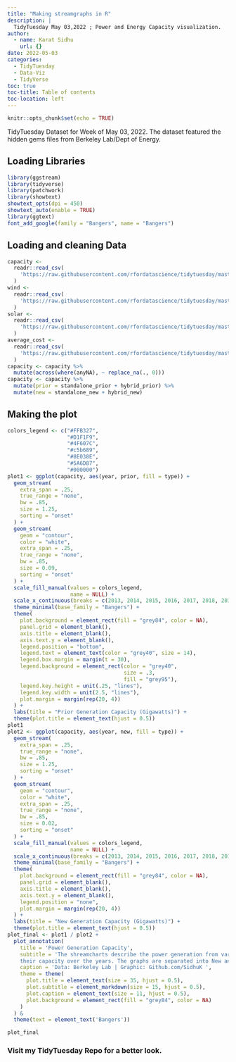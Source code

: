 ```yaml
---
title: "Making streamgraphs in R"
description: |
  TidyTuesday May 03,2022 ; Power and Energy Capacity visualization.
author:
  - name: Karat Sidhu
    url: {}
date: 2022-05-03
categories:
  - TidyTuesday
  - Data-Viz
  - TidyVerse
toc: true
toc-title: Table of contents
toc-location: left
---
```


```r
knitr::opts_chunk$set(echo = TRUE)
```

TidyTuesday Dataset for Week of May 03, 2022. The dataset featured the hidden gems files from Berkeley Lab/Dept of Energy.

## Loading Libraries

```r
library(ggstream)
library(tidyverse)
library(patchwork)
library(showtext)
showtext_opts(dpi = 450)
showtext_auto(enable = TRUE)
library(ggtext)
font_add_google(family = "Bangers", name = "Bangers")

```

## Loading and cleaning Data

```r
capacity <-
  readr::read_csv(
    'https://raw.githubusercontent.com/rfordatascience/tidytuesday/master/data/2022/2022-05-03/capacity.csv'
  )
wind <-
  readr::read_csv(
    'https://raw.githubusercontent.com/rfordatascience/tidytuesday/master/data/2022/2022-05-03/wind.csv'
  )
solar <-
  readr::read_csv(
    'https://raw.githubusercontent.com/rfordatascience/tidytuesday/master/data/2022/2022-05-03/solar.csv'
  )
average_cost <-
  readr::read_csv(
    'https://raw.githubusercontent.com/rfordatascience/tidytuesday/master/data/2022/2022-05-03/average_cost.csv'
  )
capacity <- capacity %>%
  mutate(across(where(anyNA), ~ replace_na(., 0)))
capacity <- capacity %>%
  mutate(prior = standalone_prior + hybrid_prior) %>%
  mutate(new = standalone_new + hybrid_new)

```


## Making the plot

```r
colors_legend <- c("#FFB327",
                   "#D1F1F9",
                   "#4F607C",
                   "#c5b689",
                   "#8E038E",
                   "#5A6D87",
                   "#000000")
plot1 <- ggplot(capacity, aes(year, prior, fill = type)) +
  geom_stream(
    extra_span = .25,
    true_range = "none",
    bw = .85,
    size = 1.25,
    sorting = "onset"
  ) +
  geom_stream(
    geom = "contour",
    color = "white",
    extra_span = .25,
    true_range = "none",
    bw = .85,
    size = 0.09,
    sorting = "onset"
  ) +
  scale_fill_manual(values = colors_legend,
                    name = NULL) +
  scale_x_continuous(breaks = c(2013, 2014, 2015, 2016, 2017, 2018, 2019, 2020)) +
  theme_minimal(base_family = "Bangers") +
  theme(
    plot.background = element_rect(fill = "grey84", color = NA),
    panel.grid = element_blank(),
    axis.title = element_blank(),
    axis.text.y = element_blank(),
    legend.position = "bottom",
    legend.text = element_text(color = "grey40", size = 14),
    legend.box.margin = margin(t = 30),
    legend.background = element_rect(color = "grey40",
                                     size = .3,
                                     fill = "grey95"),
    legend.key.height = unit(.25, "lines"),
    legend.key.width = unit(2.5, "lines"),
    plot.margin = margin(rep(20, 4))
  ) +
  labs(title = "Prior Generation Capacity (Gigawatts)") +
  theme(plot.title = element_text(hjust = 0.5))
plot1
plot2 <- ggplot(capacity, aes(year, new, fill = type)) +
  geom_stream(
    extra_span = .25,
    true_range = "none",
    bw = .85,
    size = 1.25,
    sorting = "onset"
  ) +
  geom_stream(
    geom = "contour",
    color = "white",
    extra_span = .25,
    true_range = "none",
    bw = .85,
    size = 0.02,
    sorting = "onset"
  ) +
  scale_fill_manual(values = colors_legend,
                    name = NULL) +
  scale_x_continuous(breaks = c(2013, 2014, 2015, 2016, 2017, 2018, 2019, 2020)) +
  theme_minimal(base_family = "Bangers") +
  theme(
    plot.background = element_rect(fill = "grey84", color = NA),
    panel.grid = element_blank(),
    axis.title = element_blank(),
    axis.text.y = element_blank(),
    legend.position = "none",
    plot.margin = margin(rep(20, 4))
  ) +
  labs(title = "New Generation Capacity (Gigawatts)") +
  theme(plot.title = element_text(hjust = 0.5))
plot_final <- plot1 / plot2 +
  plot_annotation(
    title = 'Power Generation Capacity',
    subtitle = 'The shreamcharts describe the power generation from various sources (solar, nuclear, wind, etc) along with <br>
    their capacity over the years. The graphs are separated into New and Prior Generation <br> In Gigawatts. <br> ',
    caption = 'Data: Berkeley Lab | Graphic: Github.com/SidhuK ',
    theme = theme(
      plot.title = element_text(size = 35, hjust = 0.5),
      plot.subtitle = element_markdown(size = 15, hjust = 0.5),
      plot.caption = element_text(size = 11, hjust = 0.5),
      plot.background = element_rect(fill = "grey84", color = NA)
    )
  ) &
  theme(text = element_text('Bangers'))


```


```r
plot_final


```


### Visit my TidyTuesday Repo for a better look.

